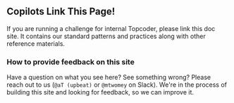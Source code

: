 ## Copilots Link This Page!

If you are running a challenge for internal Topcoder, please link this doc site. It contains our standard patterns and practices along with other reference materials.

### How to provide feedback on this site

Have a question on what you see here? See something wrong? Please reach out to us (`@aT (upbeat)`  or `@mtwomey` on Slack). We're in the process of building this site and looking for feedback, so we can improve it.
